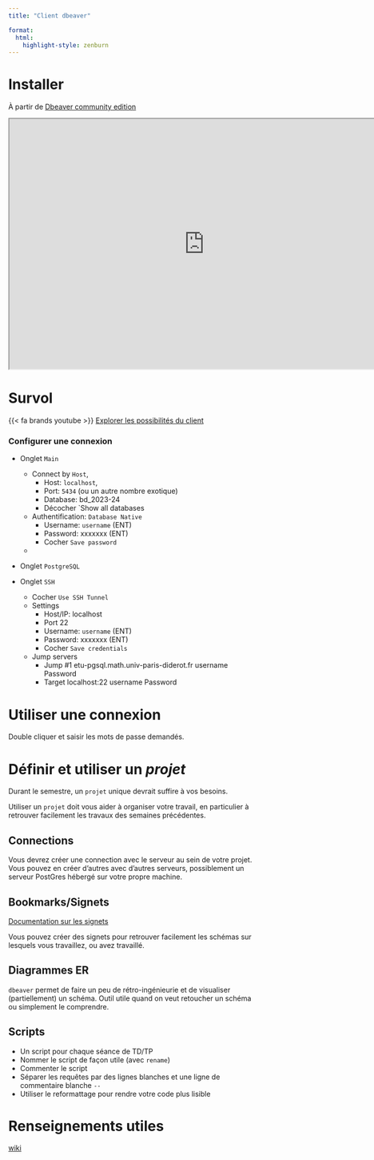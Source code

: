 ```yaml
---
title: "Client dbeaver"

format:
  html:
    highlight-style: zenburn
---
```



# Installer 

À partir de [Dbeaver community edition](https://dbeaver.io/download/)



```{=html}
<iframe width="780" height="500" src="https://dbeaver.io/download/" title="Dbeaver CE"></iframe>
```

# Survol


{{< fa brands youtube >}} [Explorer les possibilités du client](https://www.youtube.com/watch?v=qWhCmvg_Sqc)

::: {.callout-tip}

### Configurer une connexion

:::

- Onglet `Main`
  - Connect by `Host`, 
    - Host: `localhost`, 
    - Port: `5434` (ou un autre nombre exotique)
    - Database: bd_2023-24 
    - Décocher `Show all databases
  - Authentification: `Database Native`
    - Username: `username` (ENT)
    - Password: xxxxxxx  (ENT) 
    - Cocher `Save password` 
  - 

- Onglet `PostgreSQL`

- Onglet `SSH`
  - Cocher `Use SSH Tunnel`
  - Settings
    - Host/IP: localhost
    - Port 22
    - Username: `username` (ENT)
    - Password: xxxxxxx  (ENT) 
    - Cocher `Save credentials`
  - Jump servers
    - Jump #1 etu-pgsql.math.univ-paris-diderot.fr  username Password
    - Target localhost:22  username Password
  
# Utiliser une connexion

Double cliquer et saisir les mots de passe demandés.

# Définir et utiliser un *projet*


::: {.callout-warning}

Durant le semestre, un `projet` unique devrait suffire à vos besoins.

Utiliser un `projet` doit vous aider à organiser votre travail, en particulier à retrouver facilement les travaux des semaines précédentes. 

:::


## Connections

Vous devrez créer une connection avec le serveur au sein de votre projet. 
Vous pouvez en créer d'autres avec d'autres serveurs, possiblement un serveur PostGres 
hébergé sur votre propre machine. 

## Bookmarks/Signets

[Documentation sur les signets](https://github.com/dbeaver/dbeaver/wiki/Bookmarks)

::: {.callout-tip}

Vous pouvez créer des signets pour retrouver facilement les schémas sur lesquels vous travaillez, ou avez travaillé. 

:::

<!-- ## Dashboards/Tableaux de bord -->

## Diagrammes ER

`dbeaver` permet de faire un peu de rétro-ingénieurie et de visualiser (partiellement) un schéma. Outil utile quand on veut retoucher un schéma ou 
simplement le comprendre.

## Scripts 

- Un script pour chaque séance de TD/TP
- Nommer le script de façon utile (avec `rename`)
- Commenter le script
- Séparer les requêtes par des lignes blanches et une ligne de commentaire blanche `--    `
- Utiliser le reformattage pour rendre votre code plus lisible




# Renseignements utiles


[wiki](https://github.com/dbeaver/dbeaver/wiki)

